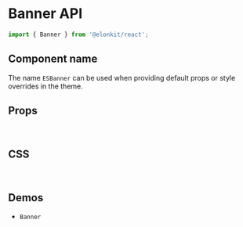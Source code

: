
<Meta title="Components API/Banner" />

# Banner API

```js
import { Banner } from '@elonkit/react';
```

## Component name

The name `ESBanner` can be used when providing default props or style overrides in the theme.

## Props

<TableInterface name="BannerProps" variant="props" />

<br />

## CSS

<TableInterface name="BannerClasses" variant="css" />

<br />

## Demos

<ul>
  <li>
    <LinkTo kind="components-Banner" story="demo">
      <code>Banner</code>
    </LinkTo>
  </li>
</ul>
